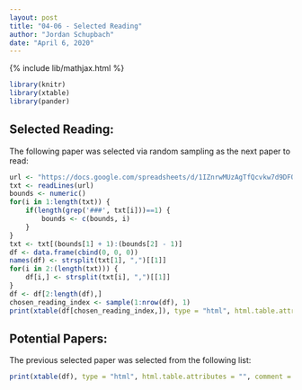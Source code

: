 ```yaml
---
layout: post
title: "04-06 - Selected Reading"
author: "Jordan Schupbach"
date: "April 6, 2020"
---
```


{% include lib/mathjax.html %}


```r
library(knitr)
library(xtable)
library(pander)
```

## Selected Reading:
The following paper was selected via random sampling as the next paper to read:

```r
url <- "https://docs.google.com/spreadsheets/d/1IZnrwMUzAgTfQcvkw7d9DFOpfbMmF6d5S1yS0dsdPsw/edit?usp=sharing"
txt <- readLines(url)
bounds <- numeric()
for(i in 1:length(txt)) {
    if(length(grep('###', txt[i]))==1) {
        bounds <- c(bounds, i)
    }
}
txt <- txt[(bounds[1] + 1):(bounds[2] - 1)]
df <- data.frame(cbind(0, 0, 0))
names(df) <- strsplit(txt[1], ",")[[1]]
for(i in 2:(length(txt))) {
    df[i,] <- strsplit(txt[i], ",")[[1]]
}
df <- df[2:length(df),]
chosen_reading_index <- sample(1:nrow(df), 1)
print(xtable(df[chosen_reading_index,]), type = "html", html.table.attributes = "", comment = FALSE, include.rownames = FALSE)
```

## Potential Papers:

The previous selected paper was selected from the following list:

```r
print(xtable(df), type = "html", html.table.attributes = "", comment = FALSE, include.rownames = FALSE)
```
